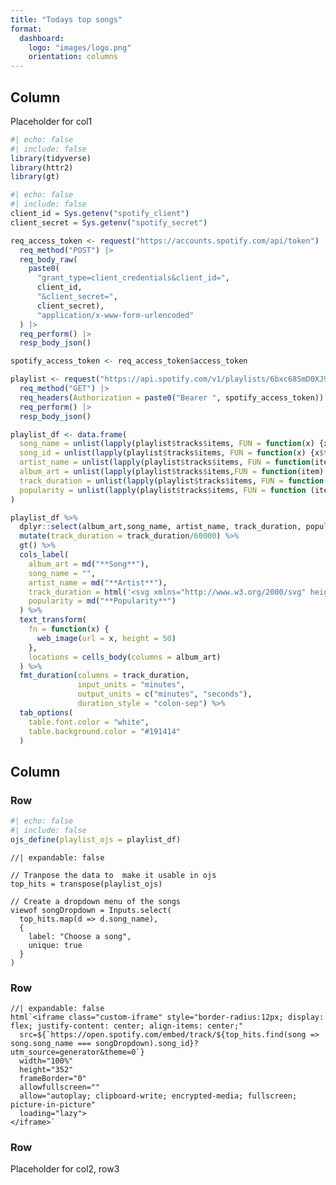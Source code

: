 ```yaml
---
title: "Todays top songs"
format: 
  dashboard: 
    logo: "images/logo.png"
    orientation: columns
---
```


## Column {width="35%"}

Placeholder for col1

```r
#| echo: false
#| include: false
library(tidyverse)
library(httr2)
library(gt)
```

```r
#| echo: false
#| include: false
client_id = Sys.getenv("spotify_client")
client_secret = Sys.getenv("spotify_secret")

req_access_token <- request("https://accounts.spotify.com/api/token") |>
  req_method("POST") |>
  req_body_raw(
    paste0(
      "grant_type=client_credentials&client_id=",
      client_id,
      "&client_secret=",
      client_secret),
      "application/x-www-form-urlencoded"
  ) |>
  req_perform() |>
  resp_body_json()

spotify_access_token <- req_access_token$access_token
```

```r
playlist <- request("https://api.spotify.com/v1/playlists/6bxc68SmD0XJ9tyPXDLnFq") |>
  req_method("GET") |>
  req_headers(Authorization = paste0("Bearer ", spotify_access_token)) |>
  req_perform() |>
  resp_body_json()

playlist_df <- data.frame(
  song_name = unlist(lapply(playlist$tracks$items, FUN = function(x) {x$track$name})),
  song_id = unlist(lapply(playlist$tracks$items, FUN = function(x) {x$track$id})),
  artist_name = unlist(lapply(playlist$tracks$items, FUN = function(item) {item$track$album$artists[[1]]$name})),
  album_art = unlist(lapply(playlist$tracks$items,FUN = function(item) {item$track$album$images[[1]]$url})),
  track_duration = unlist(lapply(playlist$tracks$items, FUN = function(item) {item$track$duration_ms})),
  popularity = unlist(lapply(playlist$tracks$items, FUN = function (item) {item$track$popularity}))
)
```

```r
playlist_df %>% 
  dplyr::select(album_art,song_name, artist_name, track_duration, popularity) %>% 
  mutate(track_duration = track_duration/60000) %>% 
  gt() %>% 
  cols_label(
    album_art = md("**Song**"),
    song_name = "",
    artist_name = md("**Artist**"),
    track_duration = html('<svg xmlns="http://www.w3.org/2000/svg" height="15" width="15" viewBox="0 0 512 512"><path fill="#ffffff" d="M256 0a256 256 0 1 1 0 512A256 256 0 1 1 256 0zM232 120l0 136c0 8 4 15.5 10.7 20l96 64c11 7.4 25.9 4.4 33.3-6.7s4.4-25.9-6.7-33.3L280 243.2 280 120c0-13.3-10.7-24-24-24s-24 10.7-24 24z"/></svg>'),
    popularity = md("**Popularity**")
  ) %>% 
  text_transform(
    fn = function(x) {
      web_image(url = x, height = 50)
    },
    locations = cells_body(columns = album_art)
  ) %>% 
  fmt_duration(columns = track_duration,
               input_units = "minutes",
               output_units = c("minutes", "seconds"),
               duration_style = "colon-sep") %>% 
  tab_options(
    table.font.color = "white",
    table.background.color = "#191414"
  )

```
## Column {width="65%"}

### Row {height="10%"}


```r
#| echo: false
#| include: false
ojs_define(playlist_ojs = playlist_df)
```

```ojs
//| expandable: false

// Tranpose the data to  make it usable in ojs
top_hits = transpose(playlist_ojs)

// Create a dropdown menu of the songs
viewof songDropdown = Inputs.select(
  top_hits.map(d => d.song_name),
  {
    label: "Choose a song",
    unique: true
  }
)
```

### Row {height="70%"}

```ojs
//| expandable: false
html`<iframe class="custom-iframe" style="border-radius:12px; display: flex; justify-content: center; align-items: center;" 
  src=${`https://open.spotify.com/embed/track/${top_hits.find(song => song.song_name === songDropdown).song_id}?utm_source=generator&theme=0`} 
  width="100%" 
  height="352" 
  frameBorder="0" 
  allowfullscreen="" 
  allow="autoplay; clipboard-write; encrypted-media; fullscreen; picture-in-picture" 
  loading="lazy">
</iframe>`
```

### Row {height="20%"}

Placeholder for col2, row3